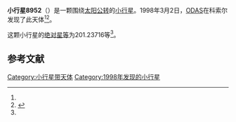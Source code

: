 {{Infobox planet
| bgcolour = #FFFFC0
| name = 8952 ODAS
| symbol = 
| image = 
| caption = 
| discovery = yes
| discovery_ref = 
| discoverer = [[ODAS|ODAS]]
| discovery_site = [[科索尔|科索尔]] 
| discovered = 1998年3月2日
| designations = yes
| mp_name = 
| named_after = 
| alt_names = 1998 EG2/ 1989 AY5 / 1994 JL3
| mp_category = [[主带小行星|主带小行星]]
| orbit_ref = <ref name="a">[http://ssd.jpl.nasa.gov/sbdb.cgi?sstr=8952 8952 ODAS] {{Wayback|url=http://ssd.jpl.nasa.gov/sbdb.cgi?sstr=8952 |date=20140830132815 }}，小行星數據庫瀏覽器（JPL Small-Body Database Browser）－[[美国国家航空航天局|美国国家航空航天局]]喷气推进实验室</ref>
| epoch = 2456400.5 (2013年4月18日更新)
| aphelion = {{convert|2.7607313|AU|km|3|abbr=on|lk=out}}
| perihelion = {{convert|2.4310427|AU|km|3|abbr=on}}
| semimajor = {{convert|2.5958870|AU|km|3|abbr=on}}
| eccentricity = 0.0635021
| period = 1527.661364 [[日|日]]<br />4.18[[儒略年|儒略年]]
| avg_speed = 
| inclination = 2.25155
| asc_node = 49.80523
| mean_anomaly = 
| arg_peri = 201.23716
| satellites = 
| physical_characteristics = yes
| dimensions = 
| mass = 
| density = 
| surface_grav = 
| escape_velocity = 
| sidereal_day = 
| axial_tilt = 
| pole_ecliptic_lat = 
| pole_ecliptic_lon = 
| albedo = 
| temperatures= 
| temp_name1 = 
| mean_temp_1 = 
| max_temp_1 = 
| temp_name2 = 
| max_temp_2 = 
| spectral_type = 
| abs_magnitude = 201.23716
}}

'''小行星8952'''（{{lang-en|8952 ODAS}}）是一颗围绕[[太阳|太阳]][[公转|公转]]的[[小行星|小行星]]。1998年3月2日，[[ODAS|ODAS]]在科索尔发现了此天体<ref name="a" /><ref>{{cite news|title=小行星列表|url=http://cfa-www.harvard.edu/iau/lists/NumberedMPs.txt|accessdate=2013-07-08|newspaper=哈佛大学|archive-date=2008-05-17|archive-url=https://web.archive.org/web/20080517010638/http://cfa-www.harvard.edu/iau/lists/NumberedMPs.txt|dead-url=no}}</ref>。

这颗小行星的[[绝对星等|绝对星等]]为201.23716等<ref name="a" />。

==参考文献==
{{reflist}}
{{Minor Planet Number|[[小行星8951|小行星8951]]|[[小行星8953|小行星8953]]}}

{{小天体}}

[[Category:小行星带天体|Category:小行星带天体]]
[[Category:1998年发现的小行星|Category:1998年发现的小行星]]

{{asteroid-stub}}